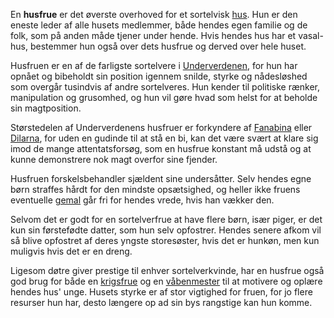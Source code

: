 {{title:Husfrue}}
{{author:Laura Holmegaard}}
{{timestamp:2009-10-28T14:13:38Z}}
{{copyright:Husfrue}}
En '''husfrue''' er det øverste overhoved for et sortelvisk [[hus]]. Hun er den eneste leder af alle husets medlemmer, både hendes egen familie og de folk, som på anden måde tjener under hende. Hvis hendes hus har et vasal-hus, bestemmer hun også over dets husfrue og derved over hele huset.

Husfruen er en af de farligste sortelvere i [[Underverdenen]], for hun har opnået og bibeholdt sin position igennem snilde, styrke og nådesløshed som overgår tusindvis af andre sortelveres. Hun kender til politiske rænker, manipulation og grusomhed, og hun vil gøre hvad som helst for at beholde sin magtposition.

Størstedelen af Underverdenens husfruer er forkyndere af [[Fanabina]] eller [[Dilarna]], for uden en gudinde til at stå en bi, kan det være svært at klare sig imod de mange attentatsforsøg, som en husfrue konstant må udstå og at kunne demonstrere nok magt overfor sine fjender.

Husfruen forskelsbehandler sjældent sine undersåtter. Selv hendes egne børn straffes hårdt for den mindste opsætsighed, og heller ikke fruens eventuelle [[gemal]] går fri for hendes vrede, hvis han vækker den.

Selvom det er godt for en sortelverfrue at have flere børn, især piger, er det kun sin førstefødte datter, som hun selv opfostrer. Hendes senere afkom vil så blive opfostret af deres yngste storesøster, hvis det er hunkøn, men kun muligvis hvis det er en dreng.

Ligesom døtre giver prestige til enhver sortelverkvinde, har en husfrue også god brug for både en [[krigsfrue]] og en [[våbenmester]] til at motivere og oplære hendes hus' unge.
Husets styrke er af stor vigtighed for fruen, for jo flere resurser hun har, desto længere op ad sin bys rangstige kan hun komme.